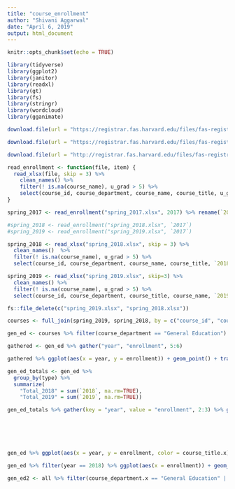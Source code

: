 ```yaml
---
title: "course_enrollment"
author: "Shivani Aggarwal"
date: "April 6, 2019"
output: html_document
---
```


```r
knitr::opts_chunk$set(echo = TRUE)

library(tidyverse)
library(ggplot2)
library(janitor)
library(readxl)
library(gt)
library(fs)
library(stringr)
library(wordcloud)
library(gganimate)
```

```r

download.file(url = "https://registrar.fas.harvard.edu/files/fas-registrar/files/class_enrollment_summary_by_term_2.28.19.xlsx", destfile = "spring_2019.xlsx", mode="wb")

download.file(url = "https://registrar.fas.harvard.edu/files/fas-registrar/files/class_enrollment_summary_by_term_03.06.18.xlsx", destfile = "spring_2018.xlsx", mode="wb")

download.file(url = "http://registrar.fas.harvard.edu/files/fas-registrar/files/class_enrollment_summary_by_term_2017_03_07_final_0.xlsx", destfile = "spring_2017.xlsx", mode="wb")

read_enrollment <- function(file, item) {
  read_xlsx(file, skip = 3) %>% 
    clean_names() %>% 
    filter(! is.na(course_name), u_grad > 5) %>% 
    select(course_id, course_department, course_name, course_title, u_grad)
}

spring_2017 <- read_enrollment("spring_2017.xlsx", 2017) %>% rename(`2017` = item)

#spring_2018 <- read_enrollment("spring_2018.xlsx", `2017`)
#spring_2019 <- read_enrollment("spring_2019.xlsx", `2017`)

spring_2018 <- read_xlsx("spring_2018.xlsx", skip = 3) %>% 
  clean_names()  %>% 
  filter(! is.na(course_name), u_grad > 5) %>% 
  select(course_id, course_department, course_name, course_title, `2018`=u_grad)

spring_2019 <- read_xlsx("spring_2019.xlsx", skip=3) %>%
  clean_names() %>% 
  filter(! is.na(course_name), u_grad > 5) %>% 
  select(course_id, course_department, course_title, course_name, `2019`=u_grad)

fs::file_delete(c("spring_2019.xlsx", "spring_2018.xlsx"))

courses <- full_join(spring_2019, spring_2018, by = c("course_id", "course_title", "course_department", "course_name")) %>% separate(course_title, c("type", NA), sep = " ")

gen_ed <- courses %>% filter(course_department == "General Education")

gathered <- gen_ed %>% gather("year", "enrollment", 5:6)

gathered %>% ggplot(aes(x = year, y = enrollment)) + geom_point() + transition_states(type)

gen_ed_totals <- gen_ed %>% 
  group_by(type) %>% 
  summarize(
    "Total_2018" = sum(`2018`, na.rm=TRUE), 
    "Total_2019" = sum(`2019`, na.rm=TRUE))

gen_ed_totals %>% gather(key = "year", value = "enrollment", 2:3) %>% ggplot(aes(x = type, y = enrollment)) + geom_col() + facet_grid(~year)






gen_ed %>% ggplot(aes(x = year, y = enrollment, color = course_title.x)) + geom_jitter() + coord_flip()

gen_ed %>% filter(year == 2018) %>% ggplot(aes(x = enrollment)) + geom_histogram() + facet_wrap(~course_title.x)

gen_ed2 <- all %>% filter(course_department.x == "General Education" | course_department.y == "General Education") 

```
